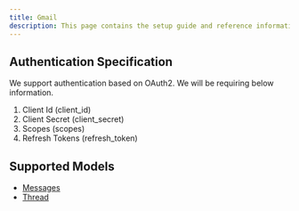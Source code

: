 ```yaml
---
title: Gmail
description: This page contains the setup guide and reference information for the Gmail integration.
---
```


## Authentication Specification

We support authentication based on OAuth2. We will be requiring below information.

1. Client Id (client_id)
2. Client Secret (client_secret)
3. Scopes (scopes)
4. Refresh Tokens (refresh_token)

## Supported Models

- [Messages](/mail/messages)
- [Thread](/mail/thread)

